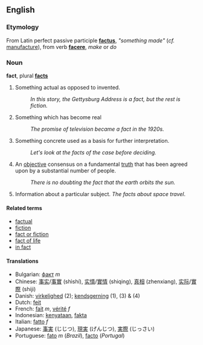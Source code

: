 == English ==

=== Etymology ===
From Latin perfect passive participle '''[[factus]]''', ''"something made"'' (''cf.'' [[manufacture]]), from verb '''[[facere]]''', ''make'' or ''do''

=== Noun ===
'''fact''', plural '''[[facts]]'''

# Something actual as opposed to invented.
#: ''In this story, the Gettysburg Address is a fact, but the rest is fiction.''
# Something which has become real
#: ''The promise of television became a fact in the 1920s.''
# Something concrete used as a basis for further interpretation.
#: ''Let's look at the facts of the case before deciding.''
#An [[objective]] consensus on a fundamental [[truth]] that has been agreed upon by a substantial number of people.
#: ''There is no doubting the fact that the earth orbits the sun.''
#Information about a particular subject. ''The facts about space travel''.

==== Related terms ====
*[[factual]]
*[[fiction]]
*[[fact or fiction]]
*[[fact of life]]
*[[in fact]]

====Translations====
*Bulgarian: [[факт]] ''m''
*Chinese: [[事实]]/[[事實]] (shìshí), [[实情]]/[[實情]] (shiqing), [[真相]] (zhenxiang), [[实际]]/[[實際]] (shiji)
*Danish: [[virkelighed]] (2); [[kendsgerning]] (1), (3) & (4)
*Dutch: [[feit]]
*French: [[fait]] ''m'', [[vérité]] ''f''
*Indonesian: [[kenyataan]], [[fakta]]
*Italian: [[fatto]] ''f''
*Japanese: [[事実]] (じじつ), [[現実]] (げんじつ), [[実際]] (じっさい)
*Portuguese: [[fato]] ''m'' (''Brazil''), [[facto]] (''Portugal'')